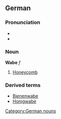 ==German==
===Pronunciation===
*{{IPA|/ˈvabə/}}
*{{SAMPA|/"vab@/}}

===Noun===
'''Wabe''' ''f''
#[[honeycomb|Honeycomb]]

{{de-decl-noun|Wabe|Waben|Wabe|Waben|Wabe|Waben|Wabe|Waben}}

===Derived terms===
*[[Bienenwabe]]
*[[Honigwabe]]

[[Category:German nouns]]